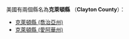 美國有兩個縣名為'''克萊頓縣''' （'''Clayton County'''）：
* [[克萊頓縣_(喬治亞州)|克萊頓縣 (喬治亞州)]]
* [[克萊頓縣_(愛阿華州)|克萊頓縣 (愛阿華州)]]
{{disambig|K克萊頓縣|Cat=四字县名消歧义}}
